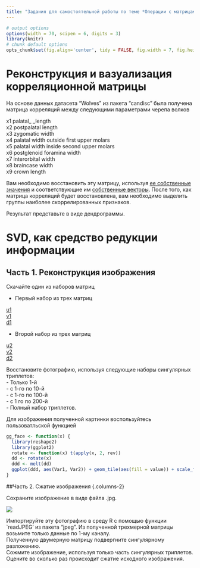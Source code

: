 ```yaml
---
title: "Задания для самостоятельной работы по теме *Операции с матрицами*"
---
```


```r
# output options
options(width = 70, scipen = 6, digits = 3)
library(knitr)
# chunk default options
opts_chunk$set(fig.align='center', tidy = FALSE, fig.width = 7, fig.height = 3, warning = FALSE)
```

# Реконструкция и вазуализация корреляционной матрицы

На основе данных датасета "Wolves" из пакета "candisc" была получена матрица корреляций между следующими параметрами черепа волков   

x1 palatal_ _length     
x2 postpalatal length     
x3 zygomatic width      
x4 palatal width outside first upper molars     
x5 palatal width inside second upper molars       
x6 postglenoid foramina width       
x7 interorbital width        
x8 braincase width         
x9 crown length          

Вам необходимо восстановить эту матрицу, используя [ее собственные значения](data/Eigen_wolv.csv) и соответствующие им [собственные векторы](data/U_wolv.csv). После того, как матрица корреляций будет восстановлена, вам необходимо выделить группы наиболее скоррелированных признаков.  

Результат представьте в виде дендрограммы.

# SVD, как средство редукции информации

## Часть 1. Реконструкция изображения {.columns-2}

Скачайте один из наборов матриц

- Первый набор из трех матриц 

[u1](data/u1.csv)  
[v1](data/v1.csv)   
[d1](data/d1.csv) 

- Второй набор из трех матриц 

[u2](data/u2.csv)  
[v2](data/v2.csv)   
[d2](data/d2.csv) 

Восстановите фотографию, используя следующие наборы сингулярных триплетов:   
- Только 1-й   
- с 1-го по 10-й   
- с 1-го по 100-й   
- с 1 го по 200-й   
- Полный набор триплетов.  

Для изображения полученной картинки воспользуйтесь пользоватльской функцией

```r
gg_face <- function(x) {
  library(reshape2)
  library(ggplot2)
  rotate <- function(x) t(apply(x, 2, rev))
  dd <- rotate(x)
  ddd <- melt(dd)
  ggplot(ddd, aes(Var1, Var2)) + geom_tile(aes(fill = value)) + scale_fill_gradient(low = "darkblue",   high =  "white" ) + coord_equal()
}
```



##Часть 2. Сжатие изображения {.columns-2}

Сохраните изображение в виде файла .jpg.

![](images/VM.jpg)

Импортируйте эту фотографию в среду R с помощью функции `readJPEG' из пакета "jpeg". 
Из полученной трехмерной матрицы возьмите только данные по 1-му каналу.   
Полученную двумерную матрицу подвергните сингулярному разложению.     
Сожмите изображение, используя только часть сингулярных триплетов.   
Оцените во сколько раз происходит сжатие исходного изображения.


